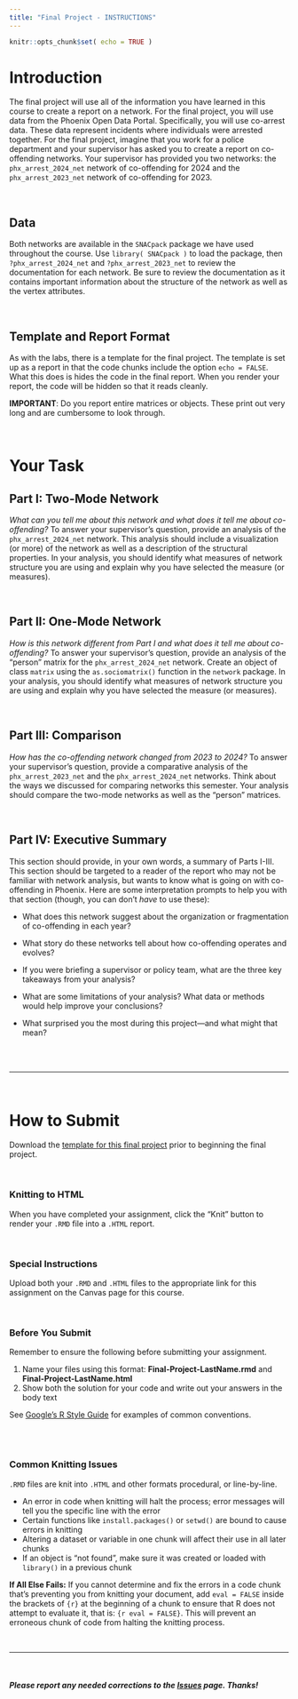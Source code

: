 ```yaml
---
title: "Final Project - INSTRUCTIONS"
---
```


```r
knitr::opts_chunk$set( echo = TRUE )
```

# Introduction

The final project will use all of the information you have learned in this course to create a report on a network. For the final project, you will use data from the Phoenix Open Data Portal. Specifically, you will use co-arrest data. These data represent incidents where individuals were arrested together. For the final project, imagine that you work for a police department and your supervisor has asked you to create a report on co-offending networks. Your supervisor has provided you two networks: the `phx_arrest_2024_net` network of co-offending for 2024 and the `phx_arrest_2023_net` network of co-offending for 2023.

<br>

## Data

Both networks are available in the `SNACpack` package we have used throughout the course. Use `library( SNACpack )` to load the package, then `?phx_arrest_2024_net` and `?phx_arrest_2023_net` to review the documentation for each network. Be sure to review the documentation as it contains important information about the structure of the network as well as the vertex attributes.

<br>

## Template and Report Format

As with the labs, there is a template for the final project. The template is set up as a report in that the code chunks include the option `echo = FALSE`. What this does is hides the code in the final report. When you render your report, the code will be hidden so that it reads cleanly.

**IMPORTANT**: Do you report entire matrices or objects. These print out very long and are cumbersome to look through.

<br>

# Your Task

## Part I: Two-Mode Network

*What can you tell me about this network and what does it tell me about co-offending?* To answer your supervisor's question, provide an analysis of the `phx_arrest_2024_net` network. This analysis should include a visualization (or more) of the network as well as a description of the structural properties. In your analysis, you should identify what measures of network structure you are using and explain why you have selected the measure (or measures).

<br>

## Part II: One-Mode Network

*How is this network different from Part I and what does it tell me about co-offending?* To answer your supervisor's question, provide an analysis of the "person" matrix for the `phx_arrest_2024_net` network. Create an object of class `matrix` using the `as.sociomatrix()` function in the `network` package. In your analysis, you should identify what measures of network structure you are using and explain why you have selected the measure (or measures). 

<br>

## Part III: Comparison

*How has the co-offending network changed from 2023 to 2024?* To answer your supervisor's question, provide a comparative analysis of the `phx_arrest_2023_net` and the `phx_arrest_2024_net` networks. Think about the ways we discussed for comparing networks this semester. Your analysis should compare the two-mode networks as well as the "person" matrices. 

<br>

## Part IV: Executive Summary

This section should provide, in your own words, a summary of Parts I-III. This section should be targeted to a reader of the report who may not be familiar with network analysis, but wants to know what is going on with co-offending in Phoenix. Here are some interpretation prompts to help you with that section (though, you can don't *have* to use these):

  * What does this network suggest about the organization or fragmentation of co-offending in each year?
  
  * What story do these networks tell about how co-offending operates and evolves?
  
  * If you were briefing a supervisor or policy team, what are the three key takeaways from your analysis?
  
  * What are some limitations of your analysis? What data or methods would help improve your conclusions?
  
  * What surprised you the most during this project—and what might that mean?

<br>
<br>

____

<br>

# How to Submit

Download the [template for this final project](../labs/templates/final-project-LastName.zip?raw=true) prior to beginning the final project. 

<br>

### Knitting to HTML

When you have completed your assignment, click the "Knit" button to render your `.RMD` file into a `.HTML` report.

<br>

### Special Instructions

Upload both your `.RMD` and `.HTML` files to the appropriate link for this assignment on the Canvas page for this course.

<br>

### Before You Submit

Remember to ensure the following before submitting your assignment.

1. Name your files using this format: **Final-Project-LastName.rmd** and **Final-Project-LastName.html**
2. Show both the solution for your code and write out your answers in the body text 

See [Google's R Style Guide](https://google.github.io/styleguide/Rguide.xml) for examples of common conventions.

<br>
<br>

### Common Knitting Issues

`.RMD` files are knit into `.HTML` and other formats procedural, or line-by-line.

* An error in code when knitting will halt the process; error messages will tell you the specific line with the error
* Certain functions like `install.packages()` or `setwd()` are bound to cause errors in knitting 
* Altering a dataset or variable in one chunk will affect their use in all later chunks
* If an object is "not found", make sure it was created or loaded with `library()` in a previous chunk

**If All Else Fails:** If you cannot determine and fix the errors in a code chunk that's preventing you from knitting your document, add `eval = FALSE` inside the brackets of `{r}` at the beginning of a chunk to ensure that R does not attempt to evaluate it, that is: `{r eval = FALSE}`. This will prevent an erroneous chunk of code from halting the knitting process.  

<br>

----

<br>

##### ***Please*** report any needed corrections to the [Issues](https://github.com/Watts-College/crj-507-fall-2025/issues/new) page. Thanks!

<br>
<br>